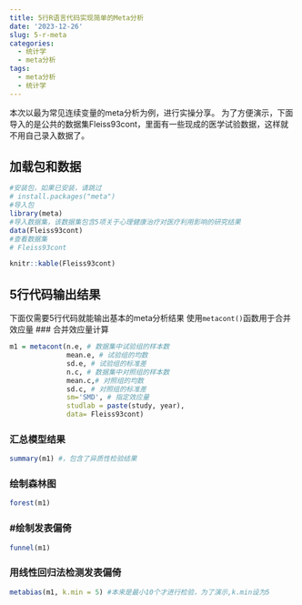 ```yaml
---
title: 5行R语言代码实现简单的Meta分析
date: '2023-12-26'
slug: 5-r-meta
categories:
  - 统计学
  - meta分析
tags:
  - meta分析
  - 统计学
---
```

本次以最为常见连续变量的meta分析为例，进行实操分享。
为了方便演示，下面导入的是公共的数据集Fleiss93cont，里面有一些现成的医学试验数据，这样就不用自己录入数据了。

## 加载包和数据
```r
#安装包，如果已安装，请跳过
# install.packages("meta")
#导入包
library(meta)
#导入数据集，该数据集包含5项关于心理健康治疗对医疗利用影响的研究结果
data(Fleiss93cont)
#查看数据集
# Fleiss93cont 
```

```r
knitr::kable(Fleiss93cont)
```
## 5行代码输出结果

下面仅需要5行代码就能输出基本的meta分析结果
使用`metacont()`函数用于合并效应量
### 合并效应量计算
```r
m1 = metacont(n.e, # 数据集中试验组的样本数
              mean.e, # 试验组的均数
              sd.e, # 试验组的标准差
              n.c, # 数据集中对照组的样本数
              mean.c,# 对照组的均数
              sd.c, # 对照组的标准差
              sm='SMD', # 指定效应量
              studlab = paste(study, year),
              data= Fleiss93cont) 
```

### 汇总模型结果
```r
summary(m1) #，包含了异质性检验结果
```
### 绘制森林图
```r
forest(m1) 
```
### #绘制发表偏倚
```r
funnel(m1)  
```
### 用线性回归法检测发表偏倚
```r
metabias(m1, k.min = 5) #本来是最小10个才进行检验，为了演示,k.min设为5
```
